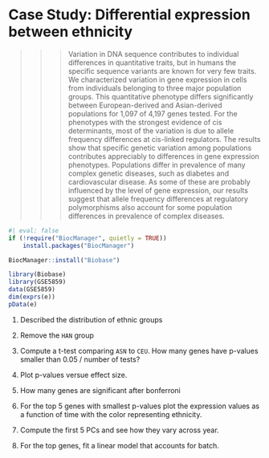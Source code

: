 # Case Study: Differential expression between ethnicity 

>>> Variation in DNA sequence contributes to individual differences in quantitative traits, but in humans the specific sequence variants are known for very few traits. We characterized variation in gene expression in cells from individuals belonging to three major population groups. This quantitative phenotype differs significantly between European-derived and Asian-derived populations for 1,097 of 4,197 genes tested. For the phenotypes with the strongest evidence of cis determinants, most of the variation is due to allele frequency differences at cis-linked regulators. The results show that specific genetic variation among populations contributes appreciably to differences in gene expression phenotypes. Populations differ in prevalence of many complex genetic diseases, such as diabetes and cardiovascular disease. As some of these are probably influenced by the level of gene expression, our results suggest that allele frequency differences at regulatory polymorphisms also account for some population differences in prevalence of complex diseases.

```r
#| eval: false
if (!require("BiocManager", quietly = TRUE))
    install.packages("BiocManager")

BiocManager::install("Biobase")
```

```r
library(Biobase)
library(GSE5859)
data(GSE5859)
dim(exprs(e))
pData(e)
```


1. Described the distribution of ethnic groups

2. Remove the `HAN` group

3. Compute a t-test comparing `ASN` to `CEU`. How many genes have p-values smaller than 0.05 / number of tests?


4. Plot p-values versue effect size.

5. How many genes are significant after bonferroni 

6. For the top 5 genes with smallest p-values plot the expression values as a function of time with the color representing ethnicity.

7. Compute the first 5 PCs and see how they vary across year.

8. For the top genes, fit a linear model that accounts for batch.




